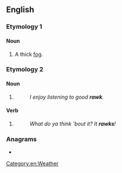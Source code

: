 ==English==

===Etymology 1===

====Noun====
{{en-noun}}

# {{lb|en|Yorkshire}} A thick [[fog]].

===Etymology 2===

====Noun====
{{en-noun}}

# {{eye dialect of|en|rock}}
#: ''I enjoy listening to good '''rawk'''.''

====Verb====
{{en-verb}}

# {{eye dialect of|en|rock}}
#: ''What do ya think 'bout it? It '''rawks'''!''

===Anagrams===
* {{anagrams|en|a=akrw|Wark|wark}}

[[Category:en:Weather]]